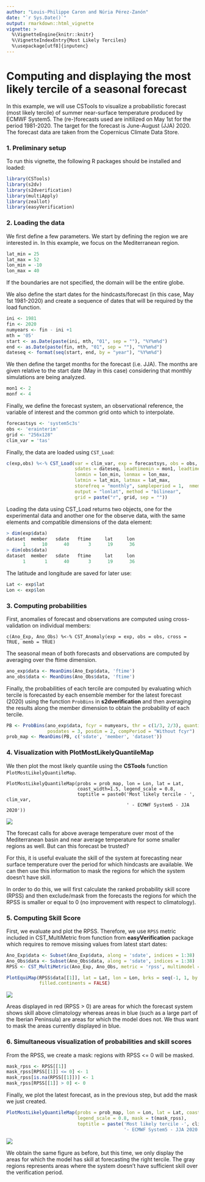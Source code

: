 ```yaml
---
author: "Louis-Philippe Caron and Núria Pérez-Zanón"
date: "`r Sys.Date()`"
output: rmarkdown::html_vignette
vignette: >
  %\VignetteEngine{knitr::knitr}
  %\VignetteIndexEntry{Most Likely Terciles}
  %\usepackage[utf8]{inputenc}
---
```



Computing and displaying the most likely tercile of a seasonal forecast
========================

In this example, we will use CSTools to visualize a probabilistic forecast (most likely tercile) of summer near-surface temperature produced by ECMWF System5. The (re-)forecasts used are initilized on May 1st for the period 1981-2020. The target for the forecast is June-August (JJA) 2020. The forecast data are taken from the Copernicus Climate Data Store.


### 1. Preliminary setup 


To run this vignette, the following R packages should be installed and loaded:


```r
library(CSTools)
library(s2dv)
library(s2dverification)
library(multiApply)
library(zeallot)
library(easyVerification)
```


### 2. Loading the data


We first define a few parameters. We start by defining the region we are interested in. In this example, we focus on the Mediterranean region.


```r
lat_min = 25
lat_max = 52
lon_min = -10  
lon_max = 40
```

If the boundaries are not specified, the domain will be the entire globe.

We also define the start dates for the hindcasts/forecast (in this case, May 1st 1981-2020) and create a sequence of dates that will be required by the load function.


```r
ini <- 1981
fin <- 2020
numyears <- fin - ini +1
mth = '05'
start <- as.Date(paste(ini, mth, "01", sep = ""), "%Y%m%d")
end <- as.Date(paste(fin, mth, "01", sep = ""), "%Y%m%d")
dateseq <- format(seq(start, end, by = "year"), "%Y%m%d")
```

We then define the target months for the forecast (i.e. JJA). The months are given relative to the start date (May in this case) considering that monthly simulations are being analyzed.


```r
mon1 <- 2
monf <- 4
```


Finally, we define the forecast system, an observational reference, the variable of interest and the common grid onto which to interpolate. 


```r
forecastsys <- 'system5c3s'
obs <- 'erainterim'
grid <- "256x128"
clim_var = 'tas'
```

Finally, the data are loaded using `CST_Load`: 


```r
c(exp,obs) %<-% CST_Load(var = clim_var, exp = forecastsys, obs = obs,
                         sdates = dateseq, leadtimemin = mon1, leadtimemax = monf,
                         lonmin = lon_min, lonmax = lon_max,
                         latmin = lat_min, latmax = lat_max, 
                         storefreq = "monthly", sampleperiod = 1,  nmember = 10, 
                         output = "lonlat", method = "bilinear", 
                         grid = paste("r", grid, sep = ""))
```

Loading the data using CST_Load returns two objects, one for the experimental data and another one for the observe data, with the same elements and compatible dimensions of the data element:


```r
> dim(exp$data)
dataset  member   sdate   ftime     lat     lon 
      1      10      40       3      19      36 
> dim(obs$data)
dataset  member   sdate   ftime     lat     lon 
      1       1      40       3      19      36 
```


The latitude and longitude are saved for later use:


```r
Lat <- exp$lat
Lon <- exp$lon
```

### 3. Computing probabilities

First, anomalies of forecast and observations are computed using cross-validation on individual members:


```
c(Ano_Exp, Ano_Obs) %<-% CST_Anomaly(exp = exp, obs = obs, cross = TRUE, memb = TRUE)
```


The seasonal mean of both forecasts and observations are computed by averaging over the ftime dimension.


```r
ano_exp$data <- MeanDims(Ano_Exp$data, 'ftime')
ano_obs$data <- MeanDims(Ano_Obs$data, 'ftime')
```


Finally, the probabilities of each tercile are computed by evaluating which tercile is forecasted by each ensemble member for the latest forecast (2020) using the function `ProbBins` in **s2dverification** and then averaging the results along the member dimension to obtain the probability of each tercile.


```r
PB <- ProbBins(ano_exp$data, fcyr = numyears, thr = c(1/3, 2/3), quantile = TRUE,
               posdates = 3, posdim = 2, compPeriod = "Without fcyr")
prob_map <- MeanDims(PB, c('sdate', 'member', 'dataset'))
```


### 4. Visualization with PlotMostLikelyQuantileMap


We then plot the most likely quantile using the **CSTools** function `PlotMostLikelyQuantileMap`. 


```
PlotMostLikelyQuantileMap(probs = prob_map, lon = Lon, lat = Lat,
                          coast_width=1.5, legend_scale = 0.8, 
                          toptitle = paste0('Most likely tercile - ', clim_var,
                                            ' - ECMWF System5 - JJA 2020'))
```

![](./Figures/MostLikelyTercile_fig1.png)

The forecast calls for above average temperature over most of the Mediterranean basin and near average temperature for some smaller regions as well. But can this forecast be trusted? 

For this, it is useful evaluate the skill of the system at forecasting near surface temperature over the period for which hindcasts are available. We can then use this information to mask the regions for which the system doesn't have skill. 

In order to do this, we will first calculate the ranked probability skill score (RPSS) and then exclude/mask from the forecasts the regions for which the RPSS is smaller or equal to 0 (no improvement with respect to climatology).


### 5. Computing Skill Score


First, we evaluate and plot the RPSS. Therefore, we use `RPSS` metric included in CST_MultiMetric from function from **easyVerification** package which requires to remove missing values from latest start dates:


```r
Ano_Exp$data <- Subset(Ano_Exp$data, along = 'sdate', indices = 1:38)
Ano_Obs$data <- Subset(Ano_Obs$data, along = 'sdate', indices = 1:38) 
RPSS <- CST_MultiMetric(Ano_Exp, Ano_Obs, metric = 'rpss', multimodel = FALSE)

PlotEquiMap(RPSS$data[[1]], lat = Lat, lon = Lon, brks = seq(-1, 1, by = 0.1),
            filled.continents = FALSE)
```


![](./Figures/MostLikelyTercile_fig2.png)


Areas displayed in red (RPSS > 0) are areas for which the forecast system shows skill above climatology whereas areas in blue (such as a large part of the Iberian Peninsula) are areas for which the model does not. We thus want to mask the areas currently displayed in blue.

### 6. Simultaneous visualization of probabilities and skill scores

From the RPSS, we create a mask: regions with RPSS <= 0 will be masked. 


```r
mask_rpss <- RPSS[[1]]
mask_rpss[RPSS[[1]] <= 0] <- 1
mask_rpss[is.na(RPSS[[1]])] <- 1
mask_rpss[RPSS[[1]] > 0] <- 0
```

Finally, we plot the latest forecast, as in the previous step, but add the mask we just created.


```r
PlotMostLikelyQuantileMap(probs = prob_map, lon = Lon, lat = Lat, coast_width = 1.5,
                          legend_scale = 0.8, mask = t(mask_rpss),
                          toptitle = paste('Most likely tercile -', clim_var,
                                           '- ECMWF System5 - JJA 2020'))
```

![](./Figures/MostLikelyTercile_fig3.png) 

We obtain the same figure as before, but this time, we only display the areas for which the model has skill at forecasting the right tercile. The gray regions represents areas where the system doesn't have sufficient skill over the verification period.


